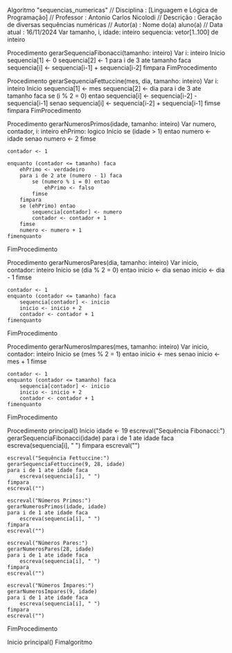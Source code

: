 Algoritmo "sequencias_numericas"
// Disciplina   : [Linguagem e Lógica de Programação]
// Professor   : Antonio Carlos Nicolodi
// Descrição   : Geração de diversas sequências numéricas
// Autor(a)    : Nome do(a) aluno(a)
// Data atual  : 16/11/2024
Var
    tamanho, i, idade: inteiro
    sequencia: vetor[1..100] de inteiro

Procedimento gerarSequenciaFibonacci(tamanho: inteiro)
Var
    i: inteiro
Inicio
    sequencia[1] <- 0
    sequencia[2] <- 1
    para i de 3 ate tamanho faca
        sequencia[i] <- sequencia[i-1] + sequencia[i-2]
    fimpara
FimProcedimento

Procedimento gerarSequenciaFettuccine(mes, dia, tamanho: inteiro)
Var
    i: inteiro
Inicio
    sequencia[1] <- mes
    sequencia[2] <- dia
    para i de 3 ate tamanho faca
        se (i % 2 = 0) entao
            sequencia[i] <- sequencia[i-2] - sequencia[i-1]
        senao
            sequencia[i] <- sequencia[i-2] + sequencia[i-1]
        fimse
    fimpara
FimProcedimento

Procedimento gerarNumerosPrimos(idade, tamanho: inteiro)
Var
    numero, contador, i: inteiro
    ehPrimo: logico
Inicio
    se (idade > 1) entao
        numero <- idade
    senao
        numero <- 2
    fimse

    contador <- 1

    enquanto (contador <= tamanho) faca
        ehPrimo <- verdadeiro
        para i de 2 ate (numero - 1) faca
            se (numero % i = 0) entao
                ehPrimo <- falso
            fimse
        fimpara
        se (ehPrimo) entao
            sequencia[contador] <- numero
            contador <- contador + 1
        fimse
        numero <- numero + 1
    fimenquanto
FimProcedimento

Procedimento gerarNumerosPares(dia, tamanho: inteiro)
Var
    inicio, contador: inteiro
Inicio
    se (dia % 2 = 0) entao
        inicio <- dia
    senao
        inicio <- dia - 1
    fimse

    contador <- 1
    enquanto (contador <= tamanho) faca
        sequencia[contador] <- inicio
        inicio <- inicio + 2
        contador <- contador + 1
    fimenquanto
FimProcedimento

Procedimento gerarNumerosImpares(mes, tamanho: inteiro)
Var
    inicio, contador: inteiro
Inicio
    se (mes % 2 = 1) entao
        inicio <- mes
    senao
        inicio <- mes + 1
    fimse

    contador <- 1
    enquanto (contador <= tamanho) faca
        sequencia[contador] <- inicio
        inicio <- inicio + 2
        contador <- contador + 1
    fimenquanto
FimProcedimento

Procedimento principal()
Inicio
    idade <- 19
    escreval("Sequência Fibonacci:")
    gerarSequenciaFibonacci(idade)
    para i de 1 ate idade faca
        escreva(sequencia[i], " ")
    fimpara
    escreval("")
    
    escreval("Sequência Fettuccine:")
    gerarSequenciaFettuccine(9, 28, idade)
    para i de 1 ate idade faca
        escreva(sequencia[i], " ")
    fimpara
    escreval("")
    
    escreval("Números Primos:")
    gerarNumerosPrimos(idade, idade)
    para i de 1 ate idade faca
        escreva(sequencia[i], " ")
    fimpara
    escreval("")
    
    escreval("Números Pares:")
    gerarNumerosPares(28, idade)
    para i de 1 ate idade faca
        escreva(sequencia[i], " ")
    fimpara
    escreval("")
    
    escreval("Números Ímpares:")
    gerarNumerosImpares(9, idade)
    para i de 1 ate idade faca
        escreva(sequencia[i], " ")
    fimpara
    escreval("")
FimProcedimento

Inicio
    principal()
Fimalgoritmo

